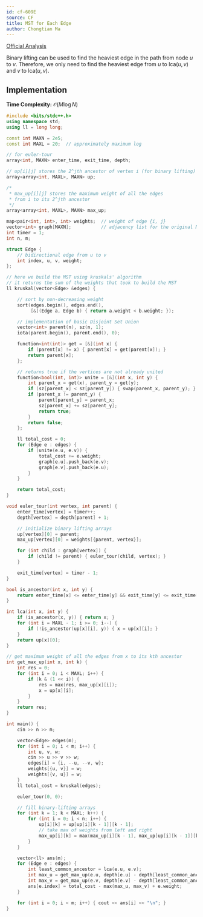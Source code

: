 ```yaml
---
id: cf-609E
source: CF
title: MST for Each Edge
author: Chongtian Ma
---
```


[Official Analysis](https://codeforces.com/blog/entry/22187)

Binary lifting can be used to find the heaviest edge in the path from node $u$ to $v$.
Therefore, we only need to find the heaviest edge from $u$ to $\text{lca}(u,v)$ and $v$ to $\text{lca}(u,v)$.

## Implementation

**Time Complexity:** $\mathcal{O}(M\log N)$

<LanguageSection>
<CPPSection>

```cpp
#include <bits/stdc++.h>
using namespace std;
using ll = long long;

const int MAXN = 2e5;
const int MAXL = 20;  // approximately maximum log

// for euler-tour
array<int, MAXN> enter_time, exit_time, depth;

// up[i][j] stores the 2^jth ancestor of vertex i (for binary lifting)
array<array<int, MAXL>, MAXN> up;

/*
 * max_up[i][j] stores the maximum weight of all the edges
 * from i to its 2^jth ancestor
 */
array<array<int, MAXL>, MAXN> max_up;

map<pair<int, int>, int> weights;  // weight of edge {i, j}
vector<int> graph[MAXN];           // adjacency list for the original MST
int timer = 1;
int n, m;

struct Edge {
	// bidirectional edge from u to v
	int index, u, v, weight;
};

// here we build the MST using kruskals' algorithm
// it returns the sum of the weights that took to build the MST
ll kruskal(vector<Edge> &edges) {

	// sort by non-decreasing weight
	sort(edges.begin(), edges.end(),
	     [&](Edge a, Edge b) { return a.weight < b.weight; });

	// implementation of basic Disjoint Set Union
	vector<int> parent(n), sz(n, 1);
	iota(parent.begin(), parent.end(), 0);

	function<int(int)> get = [&](int x) {
		if (parent[x] != x) { parent[x] = get(parent[x]); }
		return parent[x];
	};

	// returns true if the vertices are not already united
	function<bool(int, int)> unite = [&](int x, int y) {
		int parent_x = get(x), parent_y = get(y);
		if (sz[parent_x] < sz[parent_y]) { swap(parent_x, parent_y); }
		if (parent_x != parent_y) {
			parent[parent_y] = parent_x;
			sz[parent_x] += sz[parent_y];
			return true;
		}
		return false;
	};

	ll total_cost = 0;
	for (Edge e : edges) {
		if (unite(e.u, e.v)) {
			total_cost += e.weight;
			graph[e.u].push_back(e.v);
			graph[e.v].push_back(e.u);
		}
	}

	return total_cost;
}

void euler_tour(int vertex, int parent) {
	enter_time[vertex] = timer++;
	depth[vertex] = depth[parent] + 1;

	// initialize binary lifting arrays
	up[vertex][0] = parent;
	max_up[vertex][0] = weights[{parent, vertex}];

	for (int child : graph[vertex]) {
		if (child != parent) { euler_tour(child, vertex); }
	}

	exit_time[vertex] = timer - 1;
}

bool is_ancestor(int x, int y) {
	return enter_time[x] <= enter_time[y] && exit_time[y] <= exit_time[x];
}

int lca(int x, int y) {
	if (is_ancestor(x, y)) { return x; }
	for (int i = MAXL - 1; i >= 0; i--) {
		if (!is_ancestor(up[x][i], y)) { x = up[x][i]; }
	}
	return up[x][0];
}

// get maximum weight of all the edges from x to its kth ancestor
int get_max_up(int x, int k) {
	int res = 0;
	for (int i = 0; i < MAXL; i++) {
		if (k & (1 << i)) {
			res = max(res, max_up[x][i]);
			x = up[x][i];
		}
	}
	return res;
}

int main() {
	cin >> n >> m;

	vector<Edge> edges(m);
	for (int i = 0; i < m; i++) {
		int u, v, w;
		cin >> u >> v >> w;
		edges[i] = {i, --u, --v, w};
		weights[{u, v}] = w;
		weights[{v, u}] = w;
	}
	ll total_cost = kruskal(edges);

	euler_tour(0, 0);

	// fill binary-lifting arrays
	for (int k = 1; k < MAXL; k++) {
		for (int i = 0; i < n; i++) {
			up[i][k] = up[up[i][k - 1]][k - 1];
			// take max of weights from left and right
			max_up[i][k] = max(max_up[i][k - 1], max_up[up[i][k - 1]][k - 1]);
		}
	}

	vector<ll> ans(m);
	for (Edge e : edges) {
		int least_common_ancestor = lca(e.u, e.v);
		int max_u = get_max_up(e.u, depth[e.u] - depth[least_common_ancestor]);
		int max_v = get_max_up(e.v, depth[e.v] - depth[least_common_ancestor]);
		ans[e.index] = total_cost - max(max_u, max_v) + e.weight;
	}

	for (int i = 0; i < m; i++) { cout << ans[i] << "\n"; }
}
```
</CPPSection>
</LanguageSection>
